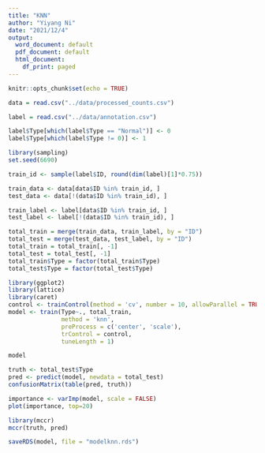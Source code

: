 ```yaml
---
title: "KNN"
author: "Yiyang Ni"
date: "2021/12/4"
output:
  word_document: default
  pdf_document: default
  html_document:
    df_print: paged
---
```


```r
knitr::opts_chunk$set(echo = TRUE)
```

```r
data = read.csv("../data/processed_counts.csv")
```

```r
label = read.csv("../data/annotation.csv")
```

```r
label$Type[which(label$Type == "Normal")] <- 0
label$Type[which(label$Type != 0)] <- 1
```

```r
library(sampling)
set.seed(6690)

train_id <- sample(label$ID, round(dim(label)[1]*0.75))

train_data <- data[data$ID %in% train_id, ]
test_data <- data[!(data$ID %in% train_id), ]

train_label <- label[data$ID %in% train_id, ]
test_label <- label[!(data$ID %in% train_id), ]
```

```r
total_train = merge(train_data, train_label, by = "ID")
total_test = merge(test_data, test_label, by = "ID")
total_train = total_train[, -1]
total_test = total_test[, -1]
total_train$Type = factor(total_train$Type)
total_test$Type = factor(total_test$Type)
```

```r
library(ggplot2)
library(lattice)
library(caret)
control <- trainControl(method = 'cv', number = 10, allowParallel = TRUE)
model <- train(Type~., total_train, 
               method = 'knn',
               preProcess = c('center', 'scale'),
               trControl = control, 
               tuneLength = 1)

```

```r
model
```
```r
truth <- total_test$Type
pred <- predict(model, newdata = total_test)
confusionMatrix(table(pred, truth))
```



```r
importance <- varImp(model, scale = FALSE)
plot(importance, top=20)
```

```r

library(mccr)
mccr(truth, pred)
```

```r
saveRDS(model, file = "modelknn.rds")
```

